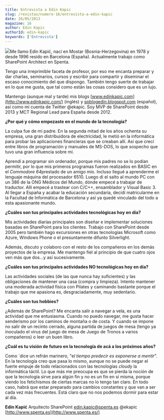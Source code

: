 ```yaml
---
title: Entrevista a Edin Kapic
slug: /revistas/numero-16/entrevista-a-edin-kapic
date: 26/05/2013
magazine: 16
author: Edin Kapic
authorId: edin-kapic
keywords: ['Entrevista']
---
```






​![](/../images/autores/edin-kapic.png#author)Me llamo Edin Kapić, nací en Mostar (Bosnia-Herzegovina) en 1978 y desde 1996 resido en Barcelona (España). Actualmente trabajo como SharePoint Architect en Spenta.

Tengo una irreprimible faceta de profesor, por eso me encanta preparar y dar charlas, seminarios, cursos y escribir para compartir y diseminar el escaso conocimiento del que dispongo. También tengo suerte de trabajar en lo que me gusta, que tal como están las cosas considero que es un lujo.

Mantengo (aunque mal y tarde) mis blogs [www.edinkapic.com](http://www.edinkapic.com/) (inglés) y [spblogedin.blogspot.com](http://spblogedin.blogspot.com/) (español), así como mi cuenta de Twitter @ekapic. Soy MVP de SharePoint desde 2013 y MCT Regional Lead para España desde 2012.

**¿Por qué y cómo empezaste en el mundo de la tecnología?**

La culpa fue de mi padre. En la segunda mitad de los años ochenta su empresa, una gran distribuidora de electricidad, le metió en la informática para probar las aplicaciones financieras que se creaban allí. Así que crecí entre libros de programación y manuales de MS-DOS, lo que sospecho que tuvo una gran influencia sobre mí.

Aprendí a programar sin ordenador, porque mis padres no se lo podían permitir, por lo que mis primeros programas fueron realizados en BASIC en el *Commodore 64*prestado de un amigo mío. Incluso llegué a aprenderme el lenguaje máquina del procesador 6510. Luego di el salto al mundo PC con un 386 de la ONG Médicos del Mundo, dónde empecé a trabajar de traductor. Allí empecé a trastear con C/C++, ensamblador y Visual Basic 3. Al llegar a España y acabar la educación secundaria, decidí matricularme en la Facultad de Informática de Barcelona y así ya quedé vinculado del todo a esta apasionante mundo.

**¿Cuáles son tus principales actividades tecnológicas hoy en día?**

Mis actividades diarias principales son diseñar e implementar soluciones basadas en SharePoint para los clientes. Trabajo con SharePoint desde 2005 pero también hago excursiones en otras tecnologías Microsoft como Azure, Windows Phone o el presuntamente difunto Silverlight.

Además, discuto y colaboro con el resto de los compañeros en los demás proyectos de la empresa. Me mantengo fiel al principio de que cuatro ojos ven más que dos…y así sucesivamente.

**¿Cuáles son tus principales actividades NO tecnológicas hoy en día?**

Las actividades sociales (de las que nunca hay suficientes) y las obligaciones de mantener una casa (compra y limpieza). Intento mantener una moderada actividad física con Pilates y caminando bastante porque el trabajo que me apasiona es, desgraciadamente, muy sedentario.

**¿Cuáles son tus hobbies?**

¿Además de SharePoint? Me encanta salir a navegar a vela, es una actividad que me entusiasma. Cuando no puedo navegar, me gusta hacer senderismo por los caminos de montaña o de costa. Y cuando se impone no salir de un recinto cerrado, alguna partida de juegos de mesa (tengo ya inoculado el virus del juego de mesa de Juego de Tronos a varios compañeros) o leer un buen libro.

**¿Cuál es tu visión de futuro en la tecnología de acá a los próximos años?**

Como ´dice un refrán marinero, "e*l tiempo predecir es exponerse a mentir*". En la tecnología creo que pasa lo mismo, aunque no se puede negar el fuerte empuje de todo relacionados con las tecnologías *cloud*y la informática táctil. Lo que más me preocupa es que se pierda la noción de que la tecnología sirve para algún fin y no es un fin en sí misma, porque viendo los fetichismos de ciertas marcas no lo tengo tan claro. En todo caso, habrá que estar preparado para cambios constantes y que van a ser cada vez más frecuentes. Está claro que no nos podemos dormir para estar al día.



**Edin Kapić**
 Arquitecto SharePoint
 [edin.kapic@spenta.es](mailto:edin.kapic@spenta.es)
 @ekapic
 [http://www.spenta.es](http://www.spenta.es/)

